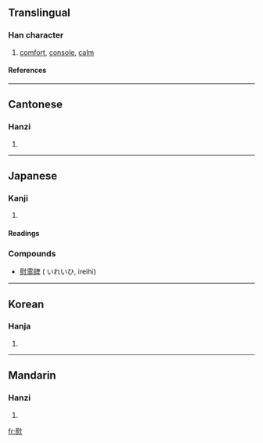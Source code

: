 ==Translingual==
===Han character===
{{Han char|rn=61|rad=心|as=11|sn=15|four=7433<sub>0</sub>|canj=尸戈心 (SIP), X尸戈心 (XSIP)}}
# [[comfort]], [[console]], [[calm]]
====References====
{{Han ref|kx=0400.030|dkj=11135|dj=0739.230|hdz=42343.150|uh=6170|ud=24944|bh=BCA2|bd=48290}}

----
==Cantonese==
===Hanzi===
{{yue-hanzi|jyut=wai3|y=wai}}
# {{defn|Cantonese}}

----
==Japanese==

===Kanji===
{{ja-kanji|grade=c|rs=心11}}

# {{defn|Japanese}} 

====Readings====
{{ja-readings|on=[[い]] (i)|kun=[[なぐさめる]] (nagusameru), [[なぐさむ]] (nagusamu), [[なぐさみ]] (nagusami)}}

===Compounds===
*[[慰霊碑]] ( いれいひ, ireihi)

----

==Korean==
===Hanja===
{{ko-hanja|hangeul=|eumhun=[[위로할]] [[위]] (''wirohal, wi'')|rv=wi|mr=wi|y=wi}}
# {{defn|Korean}}

----
==Mandarin==
===Hanzi===
{{cmn-hanzi|pin=[[wèi]] ([[wei4]])|wg=wei<sup>4</sup>}}
# {{defn|Mandarin}}

[[fr:慰]]